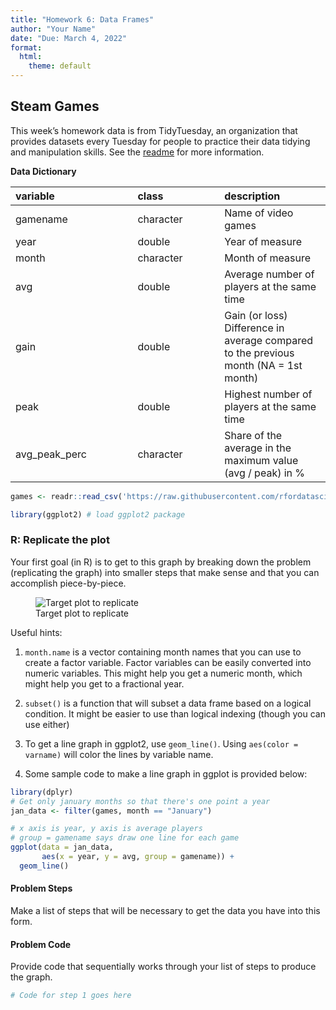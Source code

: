 ```yaml
---
title: "Homework 6: Data Frames"
author: "Your Name"
date: "Due: March 4, 2022"
format:
  html:
    theme: default
---
```




## Steam Games

This week's homework data is from TidyTuesday, an organization that provides datasets every Tuesday for people to practice their data tidying and manipulation skills. See the [readme](https://github.com/rfordatascience/tidytuesday/blob/master/data/2021/2021-03-16/readme.md) for more information.

**Data Dictionary**

|variable      |class     |description |
|:-------------|:---------|:-----------|
|gamename      |character | Name of video games |
|year          |double    | Year of measure |
|month         |character | Month of measure |
|avg           |double    | Average number of players at the same time|
|gain          |double    | Gain (or loss) Difference in average compared to the previous month (NA = 1st month) |
|peak          |double    | Highest number of players at the same time |
|avg_peak_perc |character | Share of the average in the maximum value (avg / peak) in % |

```r
games <- readr::read_csv('https://raw.githubusercontent.com/rfordatascience/tidytuesday/master/data/2021/2021-03-16/games.csv')

library(ggplot2) # load ggplot2 package
```

### R: Replicate the plot

Your first goal (in R) is to get to this graph by breaking down the problem (replicating the graph) into smaller steps that make sense and that you can accomplish piece-by-piece.

![Target plot to replicate](https://i.imgur.com/rbgdd3X.png)

Useful hints:

1. `month.name` is a vector containing month names that you can use to create a factor variable. Factor variables can be easily converted into numeric variables. This might help you get a numeric month, which might help you get to a fractional year.

2. `subset()` is a function that will subset a data frame based on a logical condition. It might be easier to use than logical indexing (though you can use either)

3. To get a line graph in ggplot2, use `geom_line()`. Using `aes(color = varname)` will color the lines by variable name.

4. Some sample code to make a line graph in ggplot is provided below:

```r
library(dplyr)
# Get only january months so that there's one point a year
jan_data <- filter(games, month == "January")

# x axis is year, y axis is average players
# group = gamename says draw one line for each game
ggplot(data = jan_data, 
       aes(x = year, y = avg, group = gamename)) + 
  geom_line()
```


#### Problem Steps

Make a list of steps that will be necessary to get the data you have into this form.





#### Problem Code
Provide code that sequentially works through your list of steps to produce the graph.

```r
# Code for step 1 goes here

```


